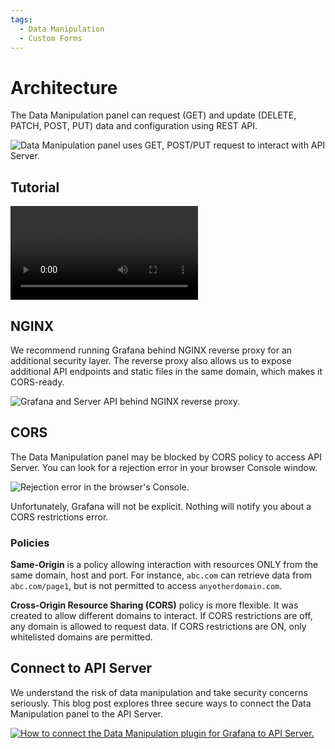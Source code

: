 ```yaml
---
tags:
  - Data Manipulation
  - Custom Forms
---
```



# Architecture

The Data Manipulation panel can request (GET) and update (DELETE, PATCH, POST, PUT) data and configuration using REST API.

<Image
  title="Data Manipulation panel uses GET, POST/PUT request to interact with API Server."
  src="/img/plugins/volkovlabs-form-panel/form-api.png"
/>

## Tutorial

<Video
  src="https://www.youtube.com/embed/SHN2S-dRIEM"
  title="How to Manipulate Data using Grafana dashboard."
/>

## NGINX

We recommend running Grafana behind NGINX reverse proxy for an additional security layer. The reverse proxy also allows us to expose additional API endpoints and static files in the same domain, which makes it CORS-ready.

<Image
  title="Grafana and Server API behind NGINX reverse proxy."
  src="/img/plugins/volkovlabs-form-panel/form-nginx-api.png"
/>

## CORS

The Data Manipulation panel may be blocked by CORS policy to access API Server. You can look for a rejection error in your browser Console window.

<Image
  title="Rejection error in the browser's Console."
  src="/img/plugins/volkovlabs-form-panel/cors.png"
/>

Unfortunately, Grafana will not be explicit. Nothing will notify you about a CORS restrictions error.

### Policies

**Same-Origin** is a policy allowing interaction with resources ONLY from the same domain, host and port. For instance, `abc.com` can retrieve data from `abc.com/page1`, but is not permitted to access `anyotherdomain.com`.

**Cross-Origin Resource Sharing (CORS)** policy is more flexible. It was created to allow different domains to interact. If CORS restrictions are off, any domain is allowed to request data. If CORS restrictions are ON, only whitelisted domains are permitted.

## Connect to API Server

We understand the risk of data manipulation and take security concerns seriously. This blog post explores three secure ways to connect the Data Manipulation panel to the API Server.

<a href="/blog/how-to-connect-the-data-manipulation-plugin-for-grafana-to-api-server-1abe5f60c904">
  <Image
    title="How to connect the Data Manipulation plugin for Grafana to API Server."
    src="/img/blog/2022-06-12-data-manipulation-api/banner.png"
    zoom={false}
  />
</a>
